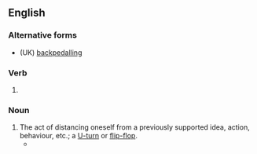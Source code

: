 ==English==

===Alternative forms===
* (UK) [[backpedalling]]

===Verb===
{{head|en|verb form}}

# {{lb|en|US}} {{present participle of|en|backpedal|nocat=1}}

===Noun===
{{en-noun}}

# The act of distancing oneself from a previously supported idea, action, behaviour, etc.; a [[U-turn]] or [[flip-flop]].
#* {{quote-journal|1=en|year=2019|author=Li Huang|author2=James Lambert|title=Another Arrow for the Quiver: A New Methodology for Multilingual Researchers|journal=Journal of Multilingual and Multicultural Development|doi=10.1080/01434632.2019.1596115|page=3|text=Despite the swift '''backpedalling''' of the university, the original notice given to stall operators is suggestive of the potential existence of ‘a growing English-speaking elite’ that is ‘happy to maintain the importance of the English language’.}}